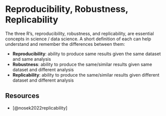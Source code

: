 # Reproducibility, Robustness, Replicability {#sec-reprobrep}

The three R's, reproducibility, robustness, and replicability, are essential concepts
in science / data science. A short definition of each can help understand and 
remember the differences between them:

- **Reproducibility**: ability to produce same results given the same dataset and same analysis
- **Robustness**: ability to produce the same/similar results given same dataset and different analysis
- **Replicability**: ability to produce the same/similar results given different dataset and different analysis

## Resources

- [@nosek2022replicability]
